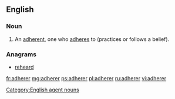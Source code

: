 {{also|adhérer}}
==English==

===Noun===
{{en-noun}}

# An [[adherent]], one who [[adhere]]s to (practices or follows a belief).

===Anagrams===
* [[reheard#English|reheard]]

[[Category:English agent nouns]]

[[fr:adherer]]
[[mg:adherer]]
[[ps:adherer]]
[[pl:adherer]]
[[ru:adherer]]
[[vi:adherer]]
